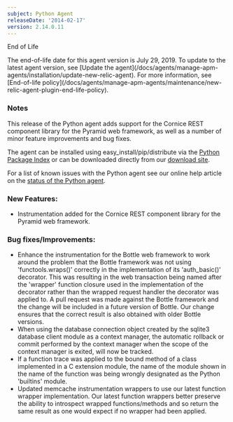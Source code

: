 ```yaml
---
subject: Python Agent
releaseDate: '2014-02-17'
version: 2.14.0.11
---
```


End of Life

<Callout variant="important">
  The end-of-life date for this agent version is July 29, 2019. To update to the latest agent version, see [Update the agent](/docs/agents/manage-apm-agents/installation/update-new-relic-agent). For more information, see [End-of-life policy](/docs/agents/manage-apm-agents/maintenance/new-relic-agent-plugin-end-life-policy).
</Callout>

### Notes

This release of the Python agent adds support for the Cornice REST component library for the Pyramid web framework, as well as a number of minor feature improvements and bug fixes.

The agent can be installed using easy_install/pip/distribute via the [Python Package Index](https://pypi.python.org/pypi/newrelic) or can be downloaded directly from our [download site](http://download.newrelic.com/python_agent/release/).

For a list of known issues with the Python agent see our online help article on the [status of the Python agent](https://newrelic.com/docs/python/status-of-python-agent).

### New Features:

* Instrumentation added for the Cornice REST component library for the Pyramid web framework.

### Bug fixes/Improvements:

* Enhance the instrumentation for the Bottle web framework to work around the problem that the Bottle framework was not using 'functools.wraps()' correctly in the implementation of its 'auth_basic()' decorator. This was resulting in the web transaction being named after the 'wrapper' function closure used in the implementation of the decorator rather than the wrapped request handler the decorator was applied to. A pull request was made against the Bottle framework and the change will be included in a future version of Bottle. Our change ensures that the correct result is also obtained with older Bottle versions.
* When using the database connection object created by the sqlite3 database client module as a context manager, the automatic rollback or commit performed by the context manager when the scope of the context manager is exited, will now be tracked.
* If a function trace was applied to the bound method of a class implemented in a C extension module, the name of the module shown in the name of the function was being wrongly designated as the Python 'builtins' module.
* Updated memcache instrumentation wrappers to use our latest function wrapper implementation. Our latest function wrappers better preserve the ability to introspect wrapped functions/methods and so return the same result as one would expect if no wrapper had been applied.

